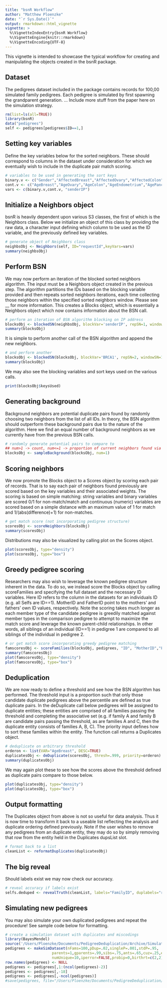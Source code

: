```yaml
---
title: "bsnR Workflow"
author: "Matthew Ploenzke"
date: "`r Sys.Date()`"
output: rmarkdown::html_vignette
vignette: >
  %\VignetteIndexEntry{bsnR Workflow}
  %\VignetteEngine{knitr::rmarkdown}
  %\VignetteEncoding{UTF-8}
---
```


This vignette is intended to showcase the typical workflow for creating and manipulating the objects created in the bsnR package.

## Dataset 

The pedigrees dataset included in the package contains records for 100,00 simulated family pedigrees. Each pedigree is simulated by first spawning the grandparent generation. ... Include more stuff from the paper here on the simulation strategy.

```r
rm(list=ls(all=TRUE))
library(bsnR)
data("pedigrees")
self <- pedigrees[pedigrees$ID==1,]
```
## Setting key variables

Define the key variables below for the sorted neighbors. These should correspond to columns in the dataset under consideration for which we eventually wish to include in the duplicate pair match scoring.
```r
# variables to be used in generating the sort keys
binary.v <- c("Gender","AffectedBreast","AffectedOvary","AffectedColon","AffectedEndometrium","AffectedPancreas","AffectedSkin","Twins","BRCA1","BRCA2","MLH1","MSH2","MSH6","P16")
cont.v <- c("AgeBreast","AgeOvary","AgeColon","AgeEndometrium","AgePancreas","AgeSkin")
vars <- c(binary.v,cont.v, "senderIP")
```
## Initialize a Neighbors object

bsnR is heavily dependent upon various S3 classes, the first of which is the Neighbors class. Below we initialize an object of this class by providing the raw data, a character input defining which column to be used as the ID variable, and the previously defined key variables.
```r
# generate object of Neighbors class
neighbsObj <- Neighbors(self, ID="requestId",keyVars=vars)
summary(neighbsObj)
```

## Perform BSN
We may now perform an iteration of the blocked sorted neighbors algorithm. The input must be a Neighbors object created in the previous step. The algorithm partitions the IDs based on the blocking variable provided and then repeats sorted neighbors iterations, each time collecting those neighbors within the specified sorted neighbors window. Please see __ for more information. This creates a Blocks object, which is essentially a Neighbors object which now contains information about the BSN call.

```r
# perform an iteration of BSN algorithm blocking on IP address
blocksObj <- blockedSN(neighbsObj, blockVar='senderIP', repSN=1, windowSN=3)
summary(blocksObj)
```

It is simple to perform another call of the BSN algorithm and append the new neighbors.

```r
# and perform another
blocksObj <- blockedSN(blocksObj, blockVar='BRCA1', repSN=2, windowSN=10)
summary(blocksObj)
```

We may also see the blocking variables and sort keys used on the various calls.

```r
print(blocksObj$keysUsed)
```

## Generating background
Background neighbors are potential duplicate pairs found by randomly choosing two neighbors from the list of all IDs. In theory, the BSN algorithm should outperform these background pairs due to the nature of the algorithm. Here we find an equal number of background neighbors as we currently have from the previous BSN calls.

```r
# randomly generate potential pairs to compare to
## num>1 -> count, num<=1 -> proportion of current neighbors found via BSN
blocksObj <- sampleBackground(blocksObj, num=1)
```

## Scoring neighbors
We now promote the Blocks object to a Scores object by scoring each pair of records. That is to say each pair of neighbors found previously are scored based on the key variables and their associated weights. The scoring is based on simple matching: string variables and binary variables are scored 0/1 for non-match/match and continuous (numeric) variables are scored based on a simple distance with an maximum value of 1 for match and 1/(abs(difference)+1) for non-matches.

```r
# get match score (not incorporating pedigree structure)
scoresObj <- scoreNeighbors(blocksObj)
summary(scoresObj)
```

Distributions may also be visualized by calling plot on the Scores object.

```r
plot(scoresObj, type="density")
plot(scoresObj, type="box")
```

## Greedy pedigree scoring
Researchers may also wish to leverage the known pedigree structure inherent in the data. To do so, we instead score the Blocks object by calling scoreFamilies and specifying the full dataset and the necessary ID variables. Here ID refers to the column in the datasets for an individuals ID (e.g. all Selfs are ID==1). MotherID and FatherID point to the mothers' and fathers' own ID values, respectively. Note the scoring takes much longer as each member type of the candidate pedigree is greedily matched against member types in the comparison pedigree to attempt to maximize the match score and leverage the known parent-child relationships. In other words, all siblings of an individual (ID==1) in pedigree 1 are compared to all siblings of the individual in pedigree 2. 

```r
# or get match score incorporating greedy pedigree matching
famscoresObj <- scoreFamilies(blocksObj, pedigrees, "ID", "MotherID","FatherID")
summary(famscoresObj)
plot(famscoresObj, type="density")
plot(famscoresObj, type="box")
```

## Deduplication
We are now ready to define a threshold and see how the BSN algorithm has performed. The threshold input is a proportion such that only those candidate duplicate pedigrees above the percentile are defined as true duplicate pairs. In the deDuplicate call below pedigrees will be assigned to duplicate entities; these entities are comprised of all families passing the threshold and completing the associative set (e.g. if family A and family B are candidate pairs passing the threshold, as are families A and C, then the duplicate entity consists of families A, B, C). The priority input defines how to sort these families within the entity. The function call returns a Duplicates object.

```r
# deduplicate on arbitrary threshold
orderon <- list(VAR="AgeBreast", DESC=TRUE)
duplicatesObj <- deDuplicate(scoresObj, thresh=.999, priority=orderon)
summary(duplicatesObj)
```

We may again plot these to see how the scores above the threshold defined as duplicate pairs compare to those below.

```r
plot(duplicatesObj, type="density")
plot(duplicatesObj, type="box")
```

## Output formatting
The Duplicates object from above is not so useful for data analysis. Thus it is now time to transform it back to a useable list reflecting the analysis and duplicate ordering defined previously. Note if the user wishes to remove any pedigrees from an duplicate entity, they may do so by simply removing that row from the entity held in the Duplicates dupsList slot.

```r
# format back to a list
cleanList <- reformatDuplicates(duplicatesObj)
```

## The big reveal
Should labels exist we may now check our accuracy. 

```r
# reveal accuracy if labels exist
selfs.deduped <- revealTruth(cleanList, labels="FamilyID", duplabels="requestId")
```

## Simulating new pedigrees

You may also simulate your own duplicated pedigrees and repeat the procedure! See sample code below for formatting.

```r

# create a simulation dataset with duplicates and miscodings
library(BayesMendel)
source('/Users/Ploenzke/Documents/PedigreeDeduplication/Archive/SimulateFamily.R')
pedigrees <- makeSimDataset(nFams=100,pDup=.02,singleP=.001,stdP=.95,
                     parents=1,gparents=.99,sibs=.75,ants=.65,cuz=.25,errRt=3,
                     numUnique=10,iperror=FALSE,probip=0,birthrt=c(2,2))
row.names(pedigrees) <- NULL
pedigrees <- pedigrees[,1:(ncol(pedigrees)-2)]
pedigrees <- pedigrees[,-18]
pedigrees <- pedigrees[,-ncol(pedigrees)]
#save(pedigrees, file="/Users/Ploenzke/Documents/PedigreeDeduplication/bsnR/data/pedigrees.RData")
```
